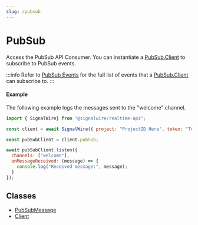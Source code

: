 ```yaml
---
slug: /pubsub
---
```


# PubSub

Access the PubSub API Consumer. You can instantiate a [PubSub.Client](./pubsub-client.mdx) to subscribe to PubSub events. 

:::info
Refer to [PubSub Events](./pubsub-client.mdx#events) for the full list of events that a [PubSub.Client](./pubsub-client.mdx) can subscribe to.
:::

#### Example

The following example logs the messages sent to the "welcome" channel.

```javascript
import { SignalWire} from "@signalwire/realtime-api";

const client = await SignalWire({ project: "ProjectID Here", token: "Token Here" })

const pubSubClient = client.pubSub;

await pubSubClient.listen({
  channels: ["welcome"],
  onMessageReceived: (message) => {
    console.log("Received message:", message);
  }
});
```

## **Classes**

- [PubSubMessage](./pubsub-pubsubmessage.md)
- [Client](./pubsub-client.mdx)
